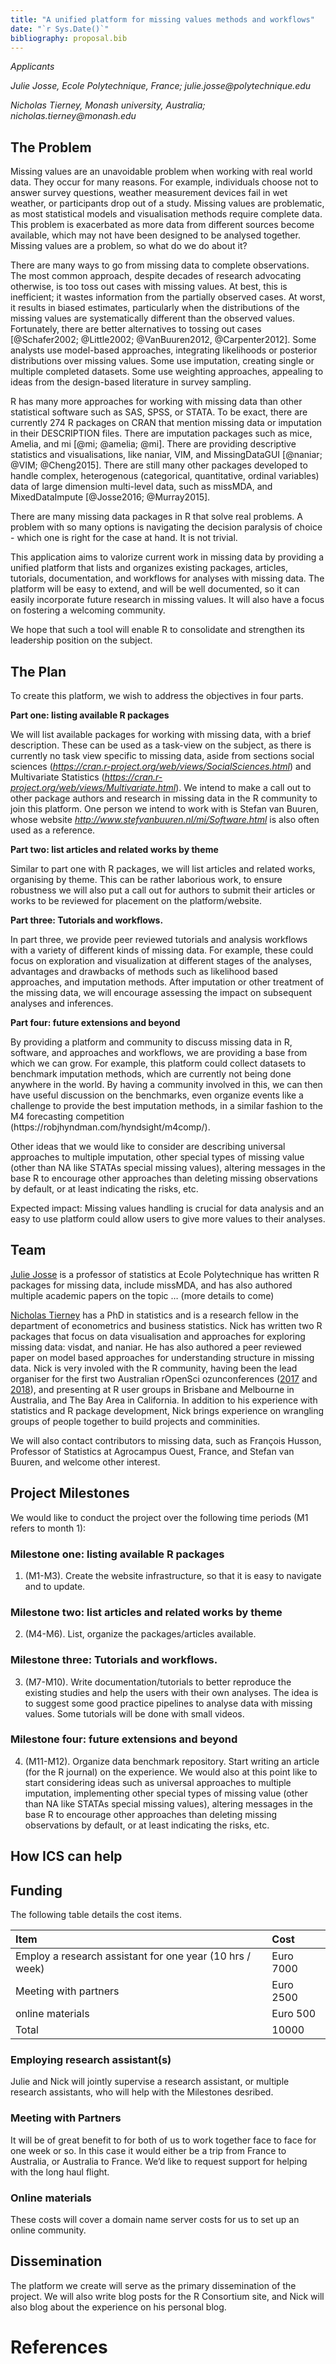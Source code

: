 ```yaml
---
title: "A unified platform for missing values methods and workflows"
date: "`r Sys.Date()`"
bibliography: proposal.bib
---
```


_Applicants_

_Julie Josse, Ecole Polytechnique, France; julie.josse@polytechnique.edu_

_Nicholas Tierney, Monash university, Australia; nicholas.tierney@monash.edu_

## The Problem

Missing values are an unavoidable problem when working with real world
data. They occur for many reasons. For example, individuals choose not
to answer survey questions, weather measurement devices fail in wet
weather, or participants drop out of a study. Missing values are
problematic, as most statistical models and visualisation methods
require complete data. This problem is exacerbated as more data from
different sources become available, which may not have been designed to
be analysed together. Missing values are a problem, so what do we do
about it?

There are many ways to go from missing data to complete observations.
The most common approach, despite decades of research advocating
otherwise, is too toss out cases with missing values. At best, this is
inefficient; it wastes information from the partially observed cases. At
worst, it results in biased estimates, particularly when the
distributions of the missing values are systematically different than
the observed values. Fortunately, there are better alternatives to
tossing out cases [@Schafer2002; @Little2002; @VanBuuren2012,
@Carpenter2012]. Some analysts use model-based
approaches, integrating likelihoods or posterior distributions over
missing values. Some use imputation, creating single or multiple
completed datasets. Some use weighting approaches, appealing to ideas
from the design-based literature in survey sampling.

R has many more approaches for working with missing data than other statistical
software such as SAS, SPSS, or STATA. To be exact, there are currently 274 R
packages on CRAN that mention missing data or imputation in their DESCRIPTION
files. There are imputation packages such as mice, Amelia, and mi 
[@mi; @amelia; @mi]. There are providing descriptive statistics and 
visualisations, like naniar, VIM, and MissingDataGUI [@naniar; @VIM; @Cheng2015]. 
There are still many other packages developed to handle complex, heterogenous
(categorical, quantitative, ordinal variables) data of large dimension 
multi-level data, such as missMDA, and MixedDataImpute 
[@Josse2016; @Murray2015].

There are many missing data packages in R that solve real problems. A
problem with so many options is navigating the decision paralysis of
choice - which one is right for the case at hand. It is not trivial.

This application aims to valorize current work in missing data by
providing a unified platform that lists and organizes existing packages,
articles, tutorials, documentation, and workflows for analyses with
missing data. The platform will be easy to extend, and will be well
documented, so it can easily incorporate future research in missing
values. It will also have a focus on fostering a welcoming community.

We hope that such a tool will enable R to consolidate and strengthen its
leadership position on the subject.

## The Plan

To create this platform, we wish to address the objectives in four parts.

**Part one: listing available R packages**

We will list available packages for working with missing data, with a
brief description. These can be used as a task-view on the subject, as
there is currently no task view specific to missing data, aside from
sections social sciences
([*https://cran.r-project.org/web/views/SocialSciences.html*](https://cran.r-project.org/web/views/SocialSciences.html))
and Multivariate Statistics
([*https://cran.r-project.org/web/views/Multivariate.html*](https://cran.r-project.org/web/views/Multivariate.html)).
We intend to make a call out to other package authors and research in
missing data in the R community to join this platform. One person we
intend to work with is Stefan van Buuren, whose website
[*http://www.stefvanbuuren.nl/mi/Software.html*](http://www.stefvanbuuren.nl/mi/Software.html)
is also often used as a reference.

**Part two: list articles and related works by theme**

Similar to part one with R packages, we will list articles and related
works, organising by theme. This can be rather laborious work, to ensure
robustness we will also put a call out for authors to submit their
articles or works to be reviewed for placement on the platform/website.

**Part three: Tutorials and workflows.**

In part three, we provide peer reviewed tutorials and analysis workflows
with a variety of different kinds of missing data. For example, these
could focus on exploration and visualization at different stages of the
analyses, advantages and drawbacks of methods such as likelihood based
approaches, and imputation methods. After imputation or other treatment
of the missing data, we will encourage assessing the impact on
subsequent analyses and inferences.

**Part four: future extensions and beyond**

By providing a platform and community to discuss missing data in R,
software, and approaches and workflows, we are providing a base from
which we can grow. For example, this platform could collect datasets to
benchmark imputation methods, which are currently not being done
anywhere in the world. By having a community involved in this, we can
then have useful discussion on the benchmarks, even organize events like
a challenge to provide the best imputation methods, in a similar fashion
to the M4 forecasting competition
(https://robjhyndman.com/hyndsight/m4comp/).

Other ideas that we would like to consider are describing universal
approaches to multiple imputation, other special types of missing value
(other than NA like STATAs special missing values), altering messages in
the base R to encourage other approaches than deleting missing
observations by default, or at least indicating the risks, etc.

Expected impact: Missing values handling is crucial for data analysis
and an easy to use platform could allow users to give more values to
their analyses.


## Team

[Julie Josse](http://juliejosse.com/) is a professor of statistics at Ecole Polytechnique has written R packages for missing data,
include missMDA, and has also authored multiple academic papers on the topic ...
(more details to come)

[Nicholas Tierney](http://www.njtierney.com/) has a PhD in statistics and is a research fellow in the department of econometrics and business statistics. Nick has written two R packages that 
focus on data visualisation and approaches for exploring missing data: visdat, 
and naniar. He has also authored a peer reviewed paper on model based approaches
for understanding structure in missing data. Nick is very involed with the R
community, having been the lead organiser for the first two Australian rOpenSci
ozunconferences ([2017](auunconf.ropensci.org) and [2018](ozunconf17.ropensci.org)), 
and presenting at R user groups in Brisbane and Melbourne in Australia, and The Bay Area
in California. In addition to his experience with statistics and R package development, Nick brings experience on wrangling groups of people together to build projects and comminities.

We will also contact contributors to missing data, such as François Husson, Professor of Statistics at Agrocampus Ouest, France, and Stefan van Buuren, and welcome other interest.

## Project Milestones

We would like to conduct the project over the following time periods (M1 refers
to month 1):

### Milestone one: listing available R packages

1. (M1-M3). Create the website infrastructure, so that it is easy to
navigate and to update.

### Milestone two: list articles and related works by theme

2. (M4-M6). List, organize the packages/articles available.

### Milestone three: Tutorials and workflows.

3. (M7-M10). Write documentation/tutorials to better reproduce the
existing studies and help the users with their own analyses. The idea is
to suggest some good practice pipelines to analyse data with missing
values. Some tutorials will be done with small videos.

### Milestone four: future extensions and beyond

4. (M11-M12). Organize data benchmark repository. Start writing an
article (for the R journal) on the experience. We would also at this point like to start considering ideas such as universal approaches to multiple imputation, implementing other special types of missing value (other than NA like STATAs special missing values), altering messages in the base R to encourage other approaches than deleting missing observations by default, or at least indicating the risks, etc.

## How ICS can help

## Funding

The following table details the cost items.

  Item                                                       Cost
  ---------------------------------------------------------- -----------
  Employ a research assistant for one year (10 hrs / week)   Euro 7000
  Meeting with partners                                      Euro 2500
  online materials                                           Euro 500
  Total                                                      10000

### Employing research assistant(s)

Julie and Nick will jointly supervise a research assistant, or multiple research assistants, who will help with the Milestones desribed.

### Meeting with Partners

It will be of great benefit to for both of us to work together face to face for one week or so. In this case it would either be a trip from France to Australia, or Australia to France. We'd like to request support for helping with the long haul flight.

### Online materials

These costs will cover a domain name server costs for us to set up an online community.

## Dissemination

The platform we create will serve as the primary dissemination of the project. We will also write blog posts for the R Consortium site, and Nick will also blog about the experience on his personal blog.

# References
